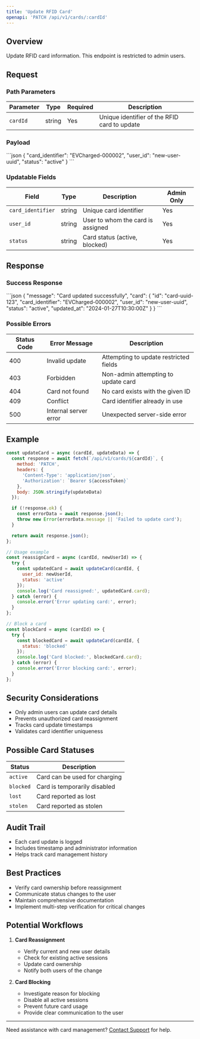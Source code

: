 ```yaml
---
title: 'Update RFID Card'
openapi: 'PATCH /api/v1/cards/:cardId'
---
```


## Overview

Update RFID card information. This endpoint is restricted to admin users.

## Request

### Path Parameters

| Parameter | Type | Required | Description |
|-----------|------|----------|-------------|
| `cardId` | string | Yes | Unique identifier of the RFID card to update |

### Payload

<RequestExample>
```json
{
  "card_identifier": "EVCharged-000002",
  "user_id": "new-user-uuid",
  "status": "active"
}
```
</RequestExample>

### Updatable Fields

| Field | Type | Description | Admin Only |
|-------|------|-------------|------------|
| `card_identifier` | string | Unique card identifier | Yes |
| `user_id` | string | User to whom the card is assigned | Yes |
| `status` | string | Card status (active, blocked) | Yes |

## Response

### Success Response

<ResponseExample>
```json
{
  "message": "Card updated successfully",
  "card": {
    "id": "card-uuid-123",
    "card_identifier": "EVCharged-000002",
    "user_id": "new-user-uuid",
    "status": "active",
    "updated_at": "2024-01-27T10:30:00Z"
  }
}
```
</ResponseExample>

### Possible Errors

| Status Code | Error Message | Description |
|------------|--------------|-------------|
| 400 | Invalid update | Attempting to update restricted fields |
| 403 | Forbidden | Non-admin attempting to update card |
| 404 | Card not found | No card exists with the given ID |
| 409 | Conflict | Card identifier already in use |
| 500 | Internal server error | Unexpected server-side error |

## Example

```javascript
const updateCard = async (cardId, updateData) => {
  const response = await fetch(`/api/v1/cards/${cardId}`, {
    method: 'PATCH',
    headers: {
      'Content-Type': 'application/json',
      'Authorization': `Bearer ${accessToken}`
    },
    body: JSON.stringify(updateData)
  });

  if (!response.ok) {
    const errorData = await response.json();
    throw new Error(errorData.message || 'Failed to update card');
  }

  return await response.json();
};

// Usage example
const reassignCard = async (cardId, newUserId) => {
  try {
    const updatedCard = await updateCard(cardId, {
      user_id: newUserId,
      status: 'active'
    });
    console.log('Card reassigned:', updatedCard.card);
  } catch (error) {
    console.error('Error updating card:', error);
  }
};

// Block a card
const blockCard = async (cardId) => {
  try {
    const blockedCard = await updateCard(cardId, {
      status: 'blocked'
    });
    console.log('Card blocked:', blockedCard.card);
  } catch (error) {
    console.error('Error blocking card:', error);
  }
};
```

## Security Considerations

- Only admin users can update card details
- Prevents unauthorized card reassignment
- Tracks card update timestamps
- Validates card identifier uniqueness

## Possible Card Statuses

| Status | Description |
|--------|-------------|
| `active` | Card can be used for charging |
| `blocked` | Card is temporarily disabled |
| `lost` | Card reported as lost |
| `stolen` | Card reported as stolen |

## Audit Trail

- Each card update is logged
- Includes timestamp and administrator information
- Helps track card management history

## Best Practices

- Verify card ownership before reassignment
- Communicate status changes to the user
- Maintain comprehensive documentation
- Implement multi-step verification for critical changes

## Potential Workflows

1. **Card Reassignment**
   - Verify current and new user details
   - Check for existing active sessions
   - Update card ownership
   - Notify both users of the change

2. **Card Blocking**
   - Investigate reason for blocking
   - Disable all active sessions
   - Prevent future card usage
   - Provide clear communication to the user

---

Need assistance with card management? [Contact Support](/support) for help.